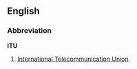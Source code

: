 ==English==

===Abbreviation===
'''ITU'''

#[[w:International_Telecommunication_Union|International Telecommunication Union]].